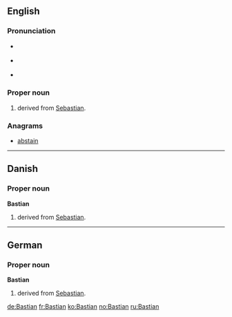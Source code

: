 {{also|bastian}}
==English==

===Pronunciation===
* {{a|RP}} {{IPA|/ˈbæstiən/|lang=en}}
* {{a|US}} {{IPA|/ˈbæstiən/|/ˈbæstʃən/|lang=en}}
* {{homophones|lang=en|bastion}}

===Proper noun===
{{en-proper noun}}

# {{given name|male|from=Ancient Greek}} derived from [[Sebastian]].

===Anagrams===
* [[abstain#English|abstain]]

----

==Danish==

===Proper noun===
'''Bastian'''

# {{given name|male|lang=da}} derived from [[Sebastian]].

----

==German==

===Proper noun===
'''Bastian'''

# {{given name|male|lang=de}} derived from [[Sebastian]].

[[de:Bastian]]
[[fr:Bastian]]
[[ko:Bastian]]
[[no:Bastian]]
[[ru:Bastian]]